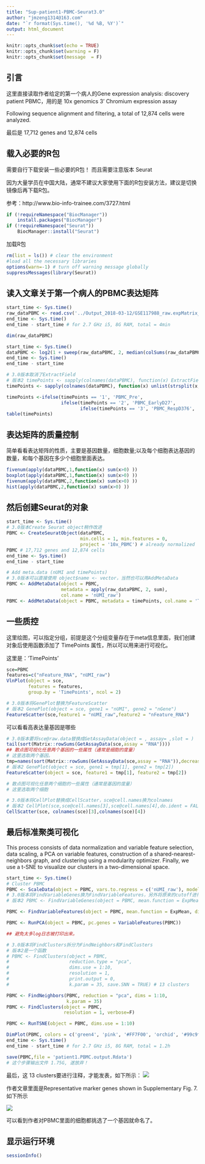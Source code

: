 ```yaml
---
title: "Sup-patient1-PBMC-Seurat3.0"
author: "jmzeng1314@163.com" 
date: "`r format(Sys.time(), '%d %B, %Y')`"
output: html_document
---
```


```r
knitr::opts_chunk$set(echo = TRUE)
knitr::opts_chunk$set(warning = F)
knitr::opts_chunk$set(message  = F) 
```

## 引言

这里直接读取作者给定的第一个病人的Gene expression analysis: discovery patient PBMC，用的是 10x genomics 3' Chromium expression assay

Following sequence alignment and filtering, a total of 12,874 cells were analyzed. 

最后是 17,712 genes and 12,874 cells

## 载入必要的R包

需要自行下载安装一些必要的R包！ 而且需要注意版本 Seurat 

因为大量学员在中国大陆，通常不建议大家使用下面的R包安装方法，建议是切换镜像后再下载R包。

参考：http://www.bio-info-trainee.com/3727.html


```r
if (!requireNamespace("BiocManager"))
    install.packages("BiocManager")
if (!requireNamespace("Seurat"))
    BiocManager::install("Seurat")
```

加载R包

```r
rm(list = ls()) # clear the environment
#load all the necessary libraries
options(warn=-1) # turn off warning message globally
suppressMessages(library(Seurat))

```

## 读入文章关于第一个病人的PBMC表达矩阵

```r
start_time <- Sys.time()
raw_dataPBMC <- read.csv('../Output_2018-03-12/GSE117988_raw.expMatrix_PBMC.csv.gz', header = TRUE, row.names = 1)
end_time <- Sys.time()
end_time - start_time # for 2.7 GHz i5, 8G RAM, total = 4min

dim(raw_dataPBMC) 

start_time <- Sys.time()
dataPBMC <- log2(1 + sweep(raw_dataPBMC, 2, median(colSums(raw_dataPBMC))/colSums(raw_dataPBMC), '*')) # Normalization
end_time <- Sys.time()
end_time - start_time

# 3.0版本取消了ExtractField
# 版本2 timePoints <- sapply(colnames(dataPBMC), function(x) ExtractField(x, 2, '[.]'))
timePoints <- sapply(colnames(dataPBMC), function(x) unlist(strsplit(x, "\\."))[2]) 

timePoints <-ifelse(timePoints == '1', 'PBMC_Pre', 
                    ifelse(timePoints == '2', 'PBMC_EarlyD27',
                           ifelse(timePoints == '3', 'PBMC_RespD376', 'PBMC_ARD614')))
table(timePoints)
```

## 表达矩阵的质量控制

简单看看表达矩阵的性质，主要是基因数量，细胞数量;以及每个细胞表达基因的数量，和每个基因在多少个细胞里面表达。

```r
fivenum(apply(dataPBMC,1,function(x) sum(x>0) ))
boxplot(apply(dataPBMC,1,function(x) sum(x>0) ))
fivenum(apply(dataPBMC,2,function(x) sum(x>0) ))
hist(apply(dataPBMC,2,function(x) sum(x>0) ))
```

## 然后创建Seurat的对象

```r
start_time <- Sys.time()
# 3.0版本Create Seurat object稍作改进
PBMC <- CreateSeuratObject(dataPBMC, 
                           min.cells = 1, min.features = 0, 
                           project = '10x_PBMC') # already normalized
PBMC # 17,712 genes and 12,874 cells
end_time <- Sys.time()
end_time - start_time 

# Add meta.data (nUMI and timePoints)
# 3.0版本可以直接使用 object$name <- vector，当然也可以用AddMetaData
PBMC <- AddMetaData(object = PBMC, 
                    metadata = apply(raw_dataPBMC, 2, sum),
                    col.name = 'nUMI_raw')
PBMC <- AddMetaData(object = PBMC, metadata = timePoints, col.name = 'TimePoints')

```

## 一些质控

这里绘图，可以指定分组，前提是这个分组变量存在于meta信息里面，我们创建对象后使用函数添加了 TimePoints 属性，所以可以用来进行可视化。

这里是：'TimePoints'

```r
sce=PBMC
features=c("nFeature_RNA", "nUMI_raw")
VlnPlot(object = sce, 
        features = features, 
        group.by = 'TimePoints', ncol = 2)

# 3.0版本将GenePlot替换为FeatureScatter
# 版本2 GenePlot(object = sce, gene1 = "nUMI", gene2 = "nGene")
FeatureScatter(sce,feature1 = "nUMI_raw",feature2 = "nFeature_RNA")
```

可以看看高表达量基因是哪些

```r
# 3.0版本要将sce@raw.data替换成GetAssayData(object = , assay= ,slot = )
tail(sort(Matrix::rowSums(GetAssayData(sce,assay = "RNA"))))
## 散点图可视化任意两个基因的一些属性（通常是细胞的度量）
# 这里选取两个基因。
tmp=names(sort(Matrix::rowSums(GetAssayData(sce,assay = "RNA")),decreasing = T))
# 版本2 GenePlot(object = sce, gene1 = tmp[1], gene2 = tmp[2])
FeatureScatter(object = sce, feature1 = tmp[1], feature2 = tmp[2])

# 散点图可视化任意两个细胞的一些属性（通常是基因的度量）
# 这里选取两个细胞

# 3.0版本将CellPlot替换成CellScatter，sce@cell.names换为colnames
# 版本2 CellPlot(sce,sce@cell.names[3],sce@cell.names[4],do.ident = FALSE)
CellScatter(sce, colnames(sce)[3],colnames(sce)[4])
```

## 最后标准聚类可视化

This process consists of data normalization and variable feature selection, data scaling, a PCA on variable features, construction of a shared-nearest-neighbors graph, and clustering using a modularity optimizer. Finally, we use a t-SNE to visualize our clusters in a two-dimensional space.

```r
start_time <- Sys.time()
# Cluster PBMC
PBMC <- ScaleData(object = PBMC, vars.to.regress = c('nUMI_raw'), model.use = 'linear', use.umi = FALSE)
# 3.0版本将FindVariableGenes换为FindVariableFeatures，另外将原来的cutoff进行整合，x轴统一归到mean.cutoff中，y轴归到dispersion.cutoff中
# 版本2 PBMC <- FindVariableGenes(object = PBMC, mean.function = ExpMean, dispersion.function = LogVMR, x.low.cutoff = 0.0125, x.high.cutoff = 3, y.cutoff = 0.5)

PBMC <- FindVariableFeatures(object = PBMC, mean.function = ExpMean, dispersion.function = LogVMR, mean.cutoff = c(0.0125,3), dispersion.cutoff = c(0.5,Inf))

PBMC <- RunPCA(object = PBMC, pc.genes = VariableFeatures(PBMC))

## 避免太多log日志被打印出来。

# 3.0版本将FindClusters拆分为FindNeighbors和FindClusters
# 版本2是一个函数
# PBMC <- FindClusters(object = PBMC, 
#                      reduction.type = "pca", 
#                      dims.use = 1:10, 
#                      resolution = 1, 
#                      print.output = 0,
#                      k.param = 35, save.SNN = TRUE) # 13 clusters

PBMC <- FindNeighbors(PBMC, reduction = "pca", dims = 1:10,
                      k.param = 35)
PBMC <- FindClusters(object = PBMC, 
                     resolution = 1, verbose=F) 

PBMC <- RunTSNE(object = PBMC, dims.use = 1:10)

DimPlot(PBMC, colors = c('green4', 'pink', '#FF7F00', 'orchid', '#99c9fb', 'dodgerblue2', 'grey30', 'yellow', 'grey60', 'grey', 'red', '#FB9A99', 'black'))
end_time <- Sys.time()
end_time - start_time # for 2.7 GHz i5, 8G RAM, total = 1.2h

save(PBMC,file = 'patient1.PBMC.output.Rdata')
# 这个步骤输出文件 1.75G, 遂放弃！
```

最后，这 13 clusters要进行注释，才能发表，如下所示：
![](../figures/patient1-PMBC-tSNE-13-cluster.png)

作者文章里面是Representative marker genes shown in Supplementary Fig. 7. 如下所示

![](../figures/sup-figure-7.png)

可以看到作者对PBMC里面的细胞都挑选了一个基因就命名了。

## 显示运行环境

```r
sessionInfo()
```




